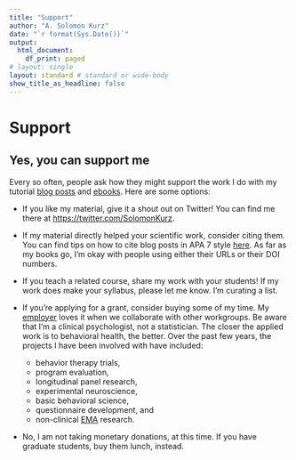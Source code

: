 ```yaml
---
title: "Support"
author: "A. Solomon Kurz"
date: "`r format(Sys.Date())`"
output:
  html_document:
    df_print: paged
# layout: single
layout: standard # standard or wide-body
show_title_as_headline: false
---
```


# Support

## Yes, you can support me

Every so often, people ask how they might support the work I do with my tutorial [blog posts](https://solomonkurz.netlify.app/post/) and [ebooks](https://solomonkurz.netlify.app/bookdown/). Here are some options:

* If you like my material, give it a shout out on Twitter! You can find me there at [https://twitter.com/SolomonKurz](https://twitter.com/SolomonKurz).

* If my material directly helped your scientific work, consider citing them. You can find tips on how to cite blog posts in APA 7 style [here](https://apastyle.apa.org/style-grammar-guidelines/references/examples/blog-post-references). As far as my books go, I'm okay with people using either their URLs or their DOI numbers. 

* If you teach a related course, share my work with your students! If my work does make your syllabus, please let me know. I'm curating a list.

* If you're applying for a grant, consider buying some of my time. My [employer](https://www.mirecc.va.gov/visn17/) loves it when we collaborate with other workgroups. Be aware that I'm a clinical psychologist, not a statistician. The closer the applied work is to behavioral health, the better. Over the past few years, the projects I have been involved with have included:
  + behavior therapy trials,
  + program evaluation,
  + longitudinal panel research,
  + experimental neuroscience,
  + basic behavioral science,
  + questionnaire development, and
  + non-clinical [EMA](https://doi.org/10.1146/annurev.clinpsy.3.022806.091415) research.

* No, I am not taking monetary donations, at this time. If you have graduate students, buy them lunch, instead.

